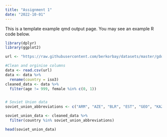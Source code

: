 ```yaml
---
title: "Assignment 1"
date: "2022-10-01"
---
```


This is a template example qmd output page. You may see an example R code below.

```r
library(dplyr)
library(ggplot2)

url <- "https://raw.githubusercontent.com/berkorbay/datasets/master/gdd/gdd_b12_levels.csv"

#Clean and orginise columns
data <- read.csv(url)
data <- data %>%
  rename(country = iso3)
cleaned_data <- data %>%
  filter(age != 999, female %in% c(0, 1))


# Soviet Union data
soviet_union_abbreviations <- c("ARM", "AZE", "BLR", "EST", "GEO", "KAZ", "KGZ", "LVA", "LTU", "MDA", "RUS", "TJK", "TKM", "UKR", "UZB")

soviet_union_data <- cleaned_data %>%
  filter(country %in% soviet_union_abbreviations)

head(soviet_union_data)


```

